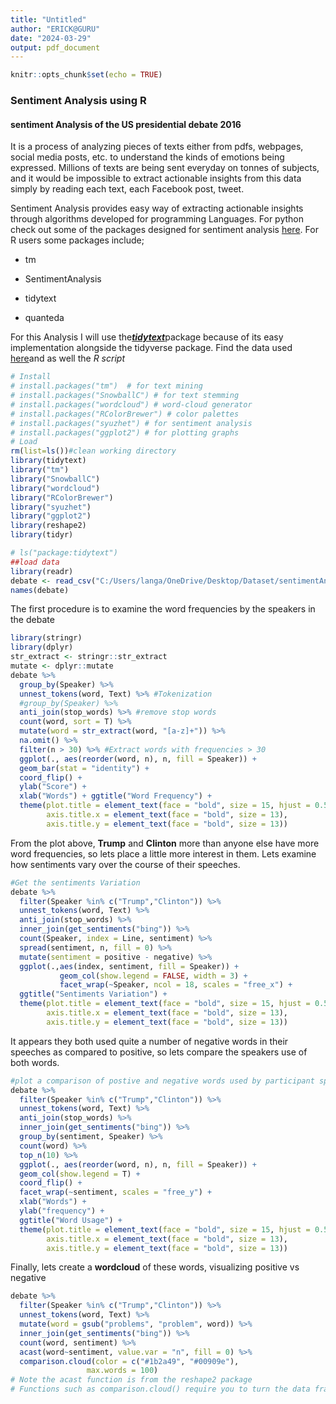 ---
title: "Untitled"
author: "ERICK@GURU"
date: "2024-03-29"
output: pdf_document
---

```{r setup, include=FALSE}
knitr::opts_chunk$set(echo = TRUE)
```

### **Sentiment Analysis using R**

#### sentiment Analysis of the US presidential debate 2016

It is a process of analyzing pieces of texts either from pdfs, webpages, social media posts, etc. to understand the kinds of emotions being expressed. Millions of texts are being sent everyday on tonnes of subjects, and it would be impossible to extract actionable insights from this data simply by reading each text, each Facebook post, tweet.

Sentiment Analysis provides easy way of extracting actionable insights through algorithms developed for programming Languages. For python check out some of the packages designed for sentiment analysis [here](https://elitedatascience.com/python-nlp-libraries). For R users some packages include;

-   tm

-   SentimentAnalysis

-   tidytext

-   quanteda

For this Analysis I will use the[ ***tidytext***](https://cran.r-project.org/package=tidytext)package because of its easy implementation alongside the tidyverse package. Find the data used [here ](https://github.com/simmieyungie/Sentiment-Analysis)and as well the *R script*

```{r warning=FALSE, message=FALSE}
# Install
# install.packages("tm")  # for text mining
# install.packages("SnowballC") # for text stemming
# install.packages("wordcloud") # word-cloud generator 
# install.packages("RColorBrewer") # color palettes
# install.packages("syuzhet") # for sentiment analysis
# install.packages("ggplot2") # for plotting graphs
# Load
rm(list=ls())#clean working directory
library(tidytext)
library("tm")
library("SnowballC")
library("wordcloud")
library("RColorBrewer")
library("syuzhet")
library("ggplot2")
library(reshape2)
library(tidyr)
```

```{r warning=FALSE, message=FALSE}
# ls("package:tidytext")
##load data
library(readr)
debate <- read_csv("C:/Users/langa/OneDrive/Desktop/Dataset/sentimentAnalysis_debate_data.csv")
names(debate)
```

The first procedure is to examine the word frequencies by the speakers in the debate

```{r}
library(stringr)
library(dplyr)
str_extract <- stringr::str_extract
mutate <- dplyr::mutate
debate %>% 
  group_by(Speaker) %>%
  unnest_tokens(word, Text) %>% #Tokenization 
  #group_by(Speaker) %>% 
  anti_join(stop_words) %>% #remove stop words
  count(word, sort = T) %>% 
  mutate(word = str_extract(word, "[a-z]+")) %>% 
  na.omit() %>% 
  filter(n > 30) %>% #Extract words with frequencies > 30
  ggplot(., aes(reorder(word, n), n, fill = Speaker)) +
  geom_bar(stat = "identity") +
  coord_flip() +
  ylab("Score") +
  xlab("Words") + ggtitle("Word Frequency") +
  theme(plot.title = element_text(face = "bold", size = 15, hjust = 0.5),
        axis.title.x = element_text(face = "bold", size = 13),
        axis.title.y = element_text(face = "bold", size = 13))
```

From the plot above, **Trump** and **Clinton** more than anyone else have more word frequencies, so lets place a little more interest in them. Lets examine how sentiments vary over the course of their speeches.

```{r warning=FALSE, message=FALSE}
#Get the sentiments Variation
debate %>% 
  filter(Speaker %in% c("Trump","Clinton")) %>% 
  unnest_tokens(word, Text) %>% 
  anti_join(stop_words) %>% 
  inner_join(get_sentiments("bing")) %>% 
  count(Speaker, index = Line, sentiment) %>%
  spread(sentiment, n, fill = 0) %>%
  mutate(sentiment = positive - negative) %>% 
  ggplot(.,aes(index, sentiment, fill = Speaker)) +
           geom_col(show.legend = FALSE, width = 3) +
           facet_wrap(~Speaker, ncol = 18, scales = "free_x") +
  ggtitle("Sentiments Variation") + 
  theme(plot.title = element_text(face = "bold", size = 15, hjust = 0.5),
        axis.title.x = element_text(face = "bold", size = 13),
        axis.title.y = element_text(face = "bold", size = 13))
```

It appears they both used quite a number of negative words in their speeches as compared to positive, so lets compare the speakers use of both words.

```{r warning=FALSE, message=FALSE}
#plot a comparison of postive and negative words used by participant speakers (Trump vs Clinton)
debate %>% 
  filter(Speaker %in% c("Trump","Clinton")) %>% 
  unnest_tokens(word, Text) %>% 
  anti_join(stop_words) %>% 
  inner_join(get_sentiments("bing")) %>% 
  group_by(sentiment, Speaker) %>% 
  count(word) %>% 
  top_n(10) %>% 
  ggplot(., aes(reorder(word, n), n, fill = Speaker)) +
  geom_col(show.legend = T) +
  coord_flip() +
  facet_wrap(~sentiment, scales = "free_y") +
  xlab("Words") +
  ylab("frequency") +
  ggtitle("Word Usage") +
  theme(plot.title = element_text(face = "bold", size = 15, hjust = 0.5),
        axis.title.x = element_text(face = "bold", size = 13),
        axis.title.y = element_text(face = "bold", size = 13))
```

Finally, lets create a **wordcloud** of these words, visualizing positive vs negative

```{r warning=FALSE, message=FALSE}
debate %>% 
  filter(Speaker %in% c("Trump","Clinton")) %>% 
  unnest_tokens(word, Text) %>% 
  mutate(word = gsub("problems", "problem", word)) %>% 
  inner_join(get_sentiments("bing")) %>% 
  count(word, sentiment) %>% 
  acast(word~sentiment, value.var = "n", fill = 0) %>% 
  comparison.cloud(color = c("#1b2a49", "#00909e"),
                 max.words = 100)
# Note the acast function is from the reshape2 package
# Functions such as comparison.cloud() require you to turn the data frame into a matrix with reshape2’s acast()
```
